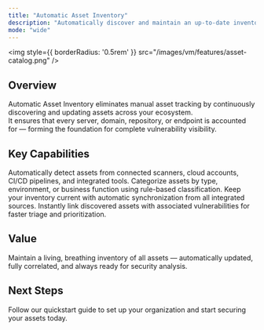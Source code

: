 ```yaml
---
title: "Automatic Asset Inventory"
description: "Automatically discover and maintain an up-to-date inventory of all your assets across environments."
mode: "wide"
---
```


<img
  style={{ borderRadius: '0.5rem' }}
  src="/images/vm/features/asset-catalog.png"
/>


## Overview

Automatic Asset Inventory eliminates manual asset tracking by continuously discovering and updating assets across your ecosystem.  
It ensures that every server, domain, repository, or endpoint is accounted for — forming the foundation for complete vulnerability visibility.

## Key Capabilities

<Columns cols={2}>
  <Card title="Continuous Discovery" icon="radar">
    Automatically detect assets from connected scanners, cloud accounts, CI/CD pipelines, and integrated tools.
  </Card>
  <Card title="Smart Classification" icon="tags">
    Categorize assets by type, environment, or business function using rule-based classification.
  </Card>
  <Card title="Real-Time Updates" icon="arrows-rotate">
    Keep your inventory current with automatic synchronization from all integrated sources.
  </Card>
  <Card title="Correlation with Vulnerabilities" icon="link">
    Instantly link discovered assets with associated vulnerabilities for faster triage and prioritization.
  </Card>
</Columns>

## Value

Maintain a living, breathing inventory of all assets — automatically updated, fully correlated, and always ready for security analysis.


## Next Steps

<Card title="Explore Live Demo Now" icon="arrow-right" href="https://suite.snapsec.co/demo">
  Follow our quickstart guide to set up your organization and start securing your assets today.
</Card>